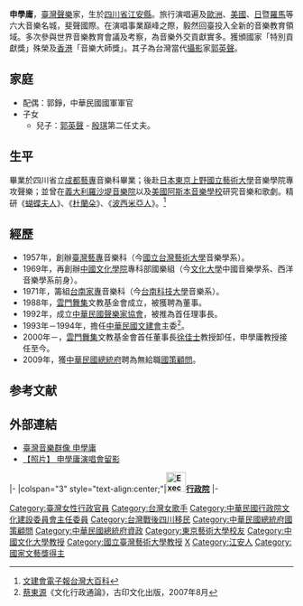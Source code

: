 {{Infobox_officeholder
| name = 申學庸
| image name =
| width =
| now = 中華民國（台灣）藝文人士
| period =
| party = {{KMT|23px}}
| Sex =女 
| Native place =[[四川省_(中華民國)|四川]][[江安|江安]]
| place of birth ={{ROC|四川省}}[[江安縣|江安縣]]
| date of birth = {{Birth date and age|1929|10|05}}
| nationality = {{ROC}}
| educate =
*日本東京藝術大學音樂學部<br><span style="color: blue;">(1956年)</span>
*義大利羅馬羅莎提音樂院<br><span style="color: blue;">(1954年)</span>
*四川省立藝專音樂科畢業<br><span style="color: blue;">(1949年)</span>
| past =
*國立藝專音樂科創辦人<br><span style="color: blue;">(1957年)</span>
*中國文化學院音樂系創辦人<br><span style="color: blue;">(1963年)</span>
*行政院文化建設委員會第三處處長<br><span style="color: blue;">(1981年11月11日-1986年1月)</span>
*行政院文化建設委員會主任委員<br><span style="color: blue;">(1993年2月27日-1994年12月15日)</span>
*國家文化藝術基金會董事<br><span style="color: blue;">(1998年-)</span>
*行政院大陸委員會委員<br><span style="color: blue;">(1993年3月11日-1994年12月15日)</span>
*行政院文化建設委員會委員<br><span style="color: blue;">(-1993年2月27日)</span>
*行政院國家科學委員會委員<br><span style="color: blue;">(1993年2月27日-1994年12月15日)</span>
}} 

'''申學庸'''{{BD|1929年|10月5日|}}，[[臺灣|臺灣]][[聲樂|聲樂]]家，生於[[四川省_(中華民國)|四川省]][[江安縣|江安縣]]。旅行演唱遍及[[歐洲|歐洲]]、[[美國|美國]]、[[日|日]]暨[[羅馬|羅馬]]等六大音樂名城，斐聲國際。在演唱事業巔峰之際，毅然回臺投入全新的音樂教育領域。多次參與世界音樂教育會議及考察，為音樂外交貢獻實多。獲頒國家「特別貢獻獎」殊榮及[[香港|香港]]「音樂大師獎」。其子為台灣當代[[攝影|攝影]]家[[郭英聲|郭英聲]]。

==家庭==
*配偶：郭錚，中華民國國軍軍官
*子女
**兒子：[[郭英聲|郭英聲]] - [[殷琪|殷琪]]第二任丈夫。

==生平==
畢業於四川省立[[成都藝專|成都藝專]]音樂科畢業；後赴[[日本|日本]][[東京|東京]][[上野|上野]][[國立藝術大學|國立藝術大學]]音樂學院專攻聲樂；並曾在[[義大利|義大利]][[羅沙堤音樂院|羅沙堤音樂院]]以及[[美國|美國]][[阿斯本音樂學校|阿斯本音樂學校]]研究音樂和歌劇。精研《[[蝴蝶夫人|蝴蝶夫人]]》、《[[杜蘭朵|杜蘭朵]]》、《[[波西米亞人|波西米亞人]]》。<ref>[http://www.cca.gov.tw/images/epaper/20090109/p03.html 文建會電子報台灣大百科]{{dead link|date=2018年3月 |bot=InternetArchiveBot |fix-attempted=yes }}</ref>

==經歷==
*1957年，創辦[[臺灣藝專|臺灣藝專]]音樂科（今[[國立台灣藝術大學|國立台灣藝術大學]]音樂學系）。
*1969年，再創辦[[中國文化學院|中國文化學院]]專科部國樂組（今[[文化大學|文化大學]]中國音樂學系、西洋音樂學系前身）。
*1971年，籌組[[台南家專|台南家專]]音樂科（今[[台南科技大學|台南科技大學]]音樂系）。
*1988年，[[雲門舞集|雲門舞集]]文教基金會成立，被獲聘為董事。
*1992年，成立[[中華民國聲樂家協會|中華民國聲樂家協會]]，被推為首任理事長。
*1993年－1994年，擔任[[中華民國|中華民國]][[文建會|文建會]]主委<ref>[[蔡東源|蔡東源]]《文化行政通論》，古印文化出版，2007年8月</ref>。
*2000年－，[[雲門舞集|雲門舞集]]文教基金會首任董事長[[徐佳士|徐佳士]]教授卸任，申學庸教授接任至今。
*2009年，獲[[中華民國總統府|中華民國總統府]]聘為無給職[[國策顧問|國策顧問]]。

==参考文献==
<div class="references-small">
<references />
</div>

==外部連結==
*[http://musiciantw.ncfta.gov.tw/list.aspx?c=&p=M018 臺灣音樂群像 申學庸] {{Wayback|url=http://musiciantw.ncfta.gov.tw/list.aspx?c=&p=M018 |date=20200730203246 }}
*[http://openmuseum.tw/muse/digi_object/b855b2068b71bbb7b52eca4998ac0d21 【照片】 申學庸演唱會留影 ] {{Wayback|url=http://openmuseum.tw/muse/digi_object/b855b2068b71bbb7b52eca4998ac0d21 |date=20190505061731 }}

{{start box}}
{{s-off}}
|-
|colspan="3" style="text-align:center;"|'''[[File:Executive_Yuan,ROC_LOGO.svg|35px]][[行政院|行政院]]'''
|-
{{s-before|[[郭為藩|郭為藩]]}}
{{s-title|[[行政院文化建設委員會|行政院文化建設委員會]]主任委員<br><small>第三任<br>1993年2月27日－1994年12月14日}}
{{s-after|[[鄭淑敏|鄭淑敏]]}} 
{{end box}}

{{DEFAULTSORT:S}}
[[Category:臺灣女性行政官員|Category:臺灣女性行政官員]]
[[Category:台灣女歌手|Category:台灣女歌手]]
[[Category:中華民國行政院文化建設委員會主任委員|Category:中華民國行政院文化建設委員會主任委員]]
[[Category:台灣戰後四川移民|Category:台灣戰後四川移民]]
[[Category:中華民國總統府國策顧問|Category:中華民國總統府國策顧問]]
[[Category:中華民國總統府資政|Category:中華民國總統府資政]]
[[Category:東京藝術大學校友|Category:東京藝術大學校友]]
[[Category:中國文化大學教授|Category:中國文化大學教授]]
[[Category:國立臺灣藝術大學教授|Category:國立臺灣藝術大學教授]]
[[Category:申姓|X]]
[[Category:江安人|Category:江安人]]
[[Category:國家文藝獎得主|Category:國家文藝獎得主]]